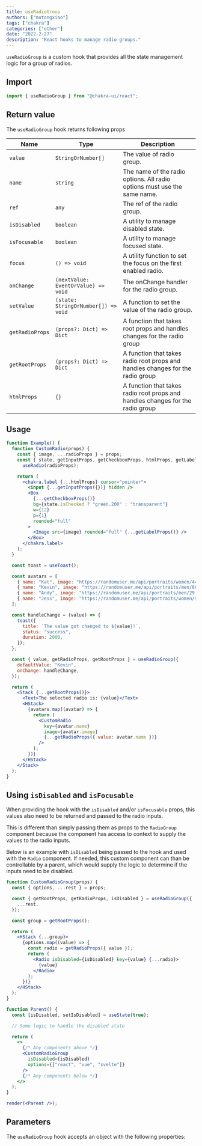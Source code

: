 ```yaml
---
title: useRadioGroup
authors: ["mutongxiao"]
tags: ["chakra"]
categories: ["other"]
date: "2022-2-27"
description: "React hooks to manage radio groups."
---
```


`useRadioGroup` is a custom hook that provides all the state management logic
for a group of radios.

## Import

```js
import { useRadioGroup } from "@chakra-ui/react";
```

## Return value

The `useRadioGroup` hook returns following props

| Name            | Type                                | Description                                                                    |
| --------------- | ----------------------------------- | ------------------------------------------------------------------------------ |
| `value`         | `StringOrNumber[]`                  | The value of radio group.                                                      |
| `name`          | `string`                            | The name of the radio options. All radio options must use the same name.       |
| `ref`           | `any`                               | The ref of the radio group.                                                    |
| `isDisabled`    | `boolean`                           | A utility to manage disabled state.                                            |
| `isFocusable`   | `boolean`                           | A utility to manage focused state.                                             |
| `focus`         | `() => void`                        | A utility function to set the focus on the first enabled radio.                |
| `onChange`      | `(nextValue: EventOrValue) => void` | The onChange handler for the radio group.                                      |
| `setValue`      | `(state: StringOrNumber[]) => void` | A function to set the value of the radio group.                                |
| `getRadioProps` | `(props?: Dict) => Dict`            | A function that takes root props and handles changes for the radio group       |
| `getRootProps`  | `(props?: Dict) => Dict`            | A function that takes radio root props and handles changes for the radio group |
| `htmlProps`     | `{}`                                | A function that takes radio root props and handles changes for the radio group |

## Usage

```jsx
function Example() {
  function CustomRadio(props) {
    const { image, ...radioProps } = props;
    const { state, getInputProps, getCheckboxProps, htmlProps, getLabelProps } =
      useRadio(radioProps);

    return (
      <chakra.label {...htmlProps} cursor="pointer">
        <input {...getInputProps({})} hidden />
        <Box
          {...getCheckboxProps()}
          bg={state.isChecked ? "green.200" : "transparent"}
          w={12}
          p={1}
          rounded="full"
        >
          <Image src={image} rounded="full" {...getLabelProps()} />
        </Box>
      </chakra.label>
    );
  }

  const toast = useToast();

  const avatars = [
    { name: "Kat", image: "https://randomuser.me/api/portraits/women/44.jpg" },
    { name: "Kevin", image: "https://randomuser.me/api/portraits/men/86.jpg" },
    { name: "Andy", image: "https://randomuser.me/api/portraits/men/29.jpg" },
    { name: "Jess", image: "https://randomuser.me/api/portraits/women/95.jpg" },
  ];

  const handleChange = (value) => {
    toast({
      title: `The value got changed to ${value}!`,
      status: "success",
      duration: 2000,
    });
  };

  const { value, getRadioProps, getRootProps } = useRadioGroup({
    defaultValue: "Kevin",
    onChange: handleChange,
  });

  return (
    <Stack {...getRootProps()}>
      <Text>The selected radio is: {value}</Text>
      <HStack>
        {avatars.map((avatar) => {
          return (
            <CustomRadio
              key={avatar.name}
              image={avatar.image}
              {...getRadioProps({ value: avatar.name })}
            />
          );
        })}
      </HStack>
    </Stack>
  );
}
```

## Using `isDisabled` and `isFocusable`

When providing the hook with the `isDisabled` and/or `isFocusable` props, this
values also need to be returned and passed to the radio inputs.

This is different than simply passing them as props to the `RadioGroup`
component because the component has access to context to supply the values to
the radio inputs.

Below is an example with `isDisabled` being passed to the hook and used with the
`Radio` component. If needed, this custom component can than be controllable by
a parent, which would supply the logic to determine if the inputs need to be
disabled.

```jsx manual=true
function CustomRadioGroup(props) {
  const { options, ...rest } = props;

  const { getRootProps, getRadioProps, isDisabled } = useRadioGroup({
    ...rest,
  });

  const group = getRootProps();

  return (
    <HStack {...group}>
      {options.map((value) => {
        const radio = getRadioProps({ value });
        return (
          <Radio isDisabled={isDisabled} key={value} {...radio}>
            {value}
          </Radio>
        );
      })}
    </HStack>
  );
}

function Parent() {
  const [isDisabled, setIsDisabled] = useState(true);

  // Some logic to handle the disabled state

  return (
    <>
      {/* Any components above */}
      <CustomRadioGroup
        isDisabled={isDisabled}
        options={["react", "vue", "svelte"]}
      />
      {/* Any components below */}
    </>
  );
}

render(<Parent />);
```

## Parameters

The `useRadioGroup` hook accepts an object with the following properties:

<PropsTable of="useRadioGroup" />
